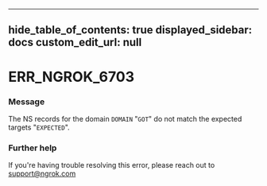 
---
hide_table_of_contents: true
displayed_sidebar: docs
custom_edit_url: null
---


# ERR_NGROK_6703

### Message
The NS records for the domain `DOMAIN` "`GOT`" do not match the expected targets "`EXPECTED`".

### Further help
If you're having trouble resolving this error, please reach out to [support@ngrok.com](mailto:support@ngrok.com?subject=Help%20with%20ERR_NGROK_6703)


<ErrorDetails error='err_ngrok_6703' />
